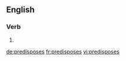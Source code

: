 ==English==

===Verb===
{{head|en}}

# {{en-third-person singular of|predispose}}

[[de:predisposes]]
[[fr:predisposes]]
[[vi:predisposes]]